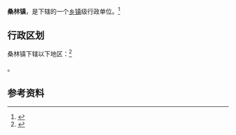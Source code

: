 {{中国乡级行政区|21/03/21/105/000}}

'''桑林镇'''，是{{PRC admin/fullname|21/03/21/105/000|3}}下辖的一个[[乡镇|乡镇]]级行政单位。<ref>{{PRC admin/ref sgc|{{PRC admin/parent|21/03/21/105/000}}}}</ref>

== 行政区划 ==

桑林镇下辖以下地区：<ref>{{PRC admin/ref sgc|21/03/21/105/000}}</ref>

{{PRC admin/children|21/03/21/105/000}}。

== 参考资料 ==

{{reflist}}

{{行政区划小作品}}
{{PRC admin/navcat|21/03/21/105/000}}